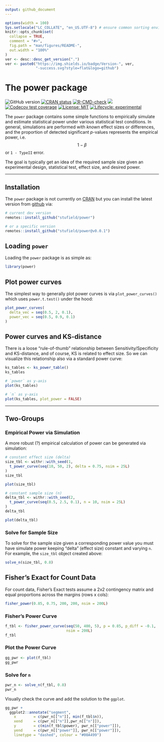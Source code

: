 ```yaml
---
output: github_document
---
```


<!-- README.md is generated from README.Rmd. Please edit that file -->

```r
options(width = 100)
Sys.setlocale("LC_COLLATE", "en_US.UTF-8") # ensure common sorting envir
knitr::opts_chunk$set(
  collapse = TRUE,
  comment = "#>",
  fig.path = "man/figures/README-",
  out.width = "100%"
)
ver <- desc::desc_get_version(".")
ver <- paste0("https://img.shields.io/badge/Version-", ver,
              "-success.svg?style=flat&logo=github")
```

# The power package

<!-- badges: start -->
![GitHub version](`r ver`)
[![CRAN status](http://www.r-pkg.org/badges/version/power)](https://cran.r-project.org/package=power)
[![R-CMD-check](https://github.com/stufield/power/workflows/R-CMD-check/badge.svg)](https://github.com/stufield/power/actions)
[![](https://cranlogs.r-pkg.org/badges/grand-total/power)](https://cran.r-project.org/package=power)
[![Codecov test coverage](https://codecov.io/gh/stufield/power/branch/main/graph/badge.svg)](https://app.codecov.io/gh/stufield/power?branch=main)
[![License: MIT](https://img.shields.io/badge/License-MIT-blue.svg)](https://choosealicense.com/licenses/mit/)
[![Lifecycle: experimental](https://img.shields.io/badge/lifecycle-experimental-orange.svg)](https://lifecycle.r-lib.org/articles/stages.html#experimental)
<!-- badges: end -->


The `power` package contains some simple functions to empirically
simulate and estimate statistical power under various statistical
test conditions. In general, simulations are performed with *known*
effect sizes or differences, and the proportion of detected significant
*p*-values represents the empirical power, i.e. $$1 - \beta$$ or
`1 - TypeII` error.

The goal is typically get an idea of the required sample size
given an experimental design, statistical test, effect size, and 
desired power.


---------------


## Installation

The `power` package is not currently on [CRAN](https://CRAN.R-project.org)
but you can install the latest version from 
[github](https://github.com/stufield/power) via:

```r
# current dev version
remotes::install_github("stufield/power")

# or a specific version
remotes::install_github("stufield/power@v0.0.1")
```


## Loading `power`

Loading the `power` package is as simple as:

```r
library(power)
```


## Plot power curves

The simplest way to generally plot power curves is via `plot_power_curves()`
which uses `power.t.test()` under the hood:

```r
plot_power_curves(
  delta_vec = seq(0.5, 2, 0.1),
  power_vec = seq(0.5, 0.9, 0.1)
)
```

## Power curves and KS-distance

There is a loose "rule-of-thumb" relationship between Sensitivity/Specificity
and KS-distance, and of course, KS is related to effect size. So we
can visualize this relationship also via a standard power curve:

```r
ks_tables <- ks_power_table()
ks_tables

# `power` as y-axis
plot(ks_tables)

# `n` as y-axis
plot(ks_tables, plot_power = FALSE)
```


-------------


## Two-Groups
### Empirical Power via Simulation

A more robust (?) empirical calculation of power can be
generated via simulation:

```r
# constant effect size (delta)
size_tbl <- withr::with_seed(1,
  t_power_curve(seq(10, 50, 2), delta = 0.75, nsim = 25L)
)
size_tbl

plot(size_tbl)
```

```r
# constant sample size (n)
delta_tbl <- withr::with_seed(2,
  t_power_curve(seq(0.5, 2.5, 0.1), n = 10, nsim = 25L)
)
delta_tbl

plot(delta_tbl)
```

### Solve for Sample Size

To solve for the sample size given a corresponding power value
you must have simulate power keeping "delta" (effect size) constant
and varying `n`. For example, the `size_tbl` object created above:

```r
solve_n(size_tbl, 0.8)
```



## Fisher's Exact for Count Data

For count data, Fisher's Exact tests assume a 2x2 contingency 
matrix and equal proportions across the margins (rows x cols):

```r
fisher_power(0.85, 0.75, 200, 200, nsim = 200L)
```

### Fisher's Power Curve

```r
f_tbl <- fisher_power_curve(seq(50, 400, 5), p = 0.85, p_diff = -0.1,
                            nsim = 200L)
f_tbl
```


### Plot the Power Curve
```r
gg_pwr <- plot(f_tbl)
gg_pwr
```

### Solve for `n`

```r
pwr_n <- solve_n(f_tbl, 0.8)
pwr_n
```


Visually check the curve and add the solution to the `ggplot`.


```r
gg_pwr +
  ggplot2::annotate("segment",
    x        = c(pwr_n[["n"]], min(f_tbl$n)),
    xend     = c(pwr_n[["n"]],pwr_n[["n"]]),
    y        = c(min(f_tbl$power), pwr_n[["power"]]),
    yend     = c(pwr_n[["power"]], pwr_n[["power"]]),
    linetype = "dashed", colour = "#00A499")
```
